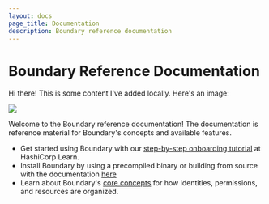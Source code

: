 ```yaml
---
layout: docs
page_title: Documentation
description: Boundary reference documentation
---
```


# Boundary Reference Documentation

Hi there! This is some content I've added locally. Here's an image:

![](_temp-dev-test-image.png)

Welcome to the Boundary reference documentation! The documentation is reference material for Boundary's concepts and available features.

- Get started using Boundary with our [step-by-step onboarding tutorial](https://learn.hashicorp.com/boundary) at HashiCorp Learn.
- Install Boundary by using a precompiled binary or building from source with the documentation [here](/docs/getting-started/)
- Learn about Boundary's [core concepts](/docs/concepts/) for how identities, permissions, and resources are organized.

